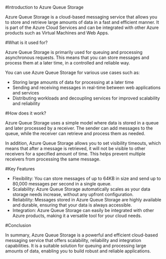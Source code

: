 

#Introduction to Azure Queue Storage

Azure Queue Storage is a cloud-based messaging service that allows you to store and retrieve large amounts of data in a fast and efficient manner. It is part of the Azure Cloud Services and can be integrated with other Azure products such as Virtual Machines and Web Apps.

#What is it used for?

Azure Queue Storage is primarily used for queuing and processing asynchronous requests. This means that you can store messages and process them at a later time, in a controlled and reliable way.

You can use Azure Queue Storage for various use cases such as:

- Storing large amounts of data for processing at a later time
- Sending and receiving messages in real-time between web applications and services
- Distributing workloads and decoupling services for improved scalability and reliability

#How does it work?

Azure Queue Storage uses a simple model where data is stored in a queue and later processed by a receiver. The sender can add messages to the queue, while the receiver can retrieve and process them as needed.

In addition, Azure Queue Storage allows you to set visibility timeouts, which means that after a message is retrieved, it will not be visible to other receivers for a specified amount of time. This helps prevent multiple receivers from processing the same message.

#Key Features

- Flexibility: You can store messages of up to 64KB in size and send up to 80,000 messages per second in a single queue.
- Scalability: Azure Queue Storage automatically scales as your data storage needs increase, without any upfront configuration.
- Reliability: Messages stored in Azure Queue Storage are highly available and durable, ensuring that your data is always accessible.
- Integration: Azure Queue Storage can easily be integrated with other Azure products, making it a versatile tool for your cloud needs.

#Conclusion

In summary, Azure Queue Storage is a powerful and efficient cloud-based messaging service that offers scalability, reliability and integration capabilities. It is a suitable solution for queuing and processing large amounts of data, enabling you to build robust and reliable applications.